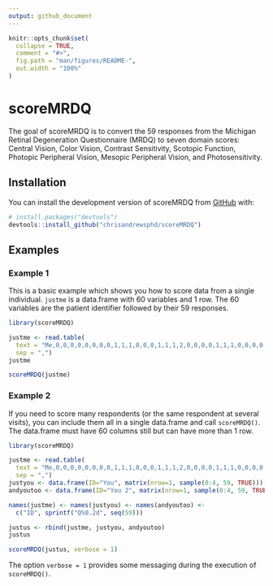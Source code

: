 ```yaml
---
output: github_document
---
```


<!-- README.md is generated from README.Rmd. Please edit that file -->

```r
knitr::opts_chunk$set(
  collapse = TRUE,
  comment = "#>",
  fig.path = "man/figures/README-",
  out.width = "100%"
)
```

# scoreMRDQ

<!-- badges: start -->
<!-- badges: end -->

The goal of scoreMRDQ is to convert the 59 responses from the Michigan Retinal Degeneration Questionnaire (MRDQ) to seven domain scores: Central Vision, Color Vision, Contrast Sensitivity, Scotopic Function, Photopic Peripheral Vision, Mesopic Peripheral Vision, and Photosensitivity.


## Installation

You can install the development version of scoreMRDQ from [GitHub](https://github.com/) with:

``` r
# install.packages("devtools")
devtools::install_github("chrisandrewsphd/scoreMRDQ")
```

## Examples

### Example 1

This is a basic example which shows you how to score data from a single individual. `justme` is a data.frame with 60 variables and 1 row.  The 60 variables are the patient identifier followed by their 59 responses.

```r
library(scoreMRDQ)

justme <- read.table(
  text = "Me,0,0,0,0,0,0,0,0,1,1,1,0,0,0,1,1,1,2,0,0,0,0,1,1,1,0,0,0,0,1,0,0,1,0,0,1,0,0,1,0,0,1,0,0,1,0,0,2,1,1,0,0,0,0,0,2,0,0,0",
  sep = ",")
justme

scoreMRDQ(justme)
```

### Example 2

If you need to score many respondents (or the same respondent at several visits), you can include them all in a single data.frame and call `scoreMRDQ()`. The data.frame must have 60 columns still but can have more than 1 row.

```r
library(scoreMRDQ)

justme <- read.table(
  text = "Me,0,0,0,0,0,0,0,0,1,1,1,0,0,0,1,1,1,2,0,0,0,0,1,1,1,0,0,0,0,1,0,0,1,0,0,1,0,0,1,0,0,1,0,0,1,0,0,2,1,1,0,0,0,0,0,2,0,0,0",
  sep = ",")
justyou <- data.frame(ID="You", matrix(nrow=1, sample(0:4, 59, TRUE)))
andyoutoo <- data.frame(ID="You 2", matrix(nrow=1, sample(0:4, 59, TRUE)))

names(justme) <- names(justyou) <- names(andyoutoo) <- 
  c("ID", sprintf("Q%0.2d", seq(59)))

justus <- rbind(justme, justyou, andyoutoo)
justus

scoreMRDQ(justus, verbose = 1)
```

The option `verbose = 1` provides some messaging during the execution of `scoreMRDQ()`.
